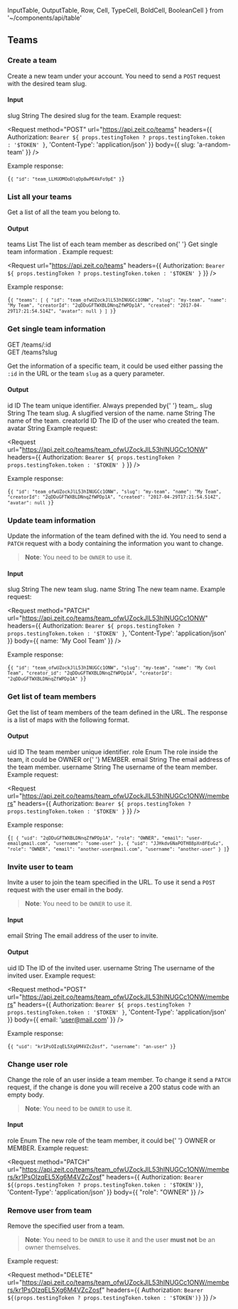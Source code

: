   InputTable,
  OutputTable,
  Row,
  Cell,
  TypeCell,
  BoldCell,
  BooleanCell
} from '~/components/api/table'

## Teams

### Create a team

<Endpoint method="POST" url="/teams" />

Create a new team under your account. You need to send a `POST` request with the desired team slug.

#### Input

<InputTable>
  <Row>
    <BoldCell>slug</BoldCell>
    <TypeCell>String</TypeCell>
    <BooleanCell status={true} />
    <Cell>The desired slug for the team.</Cell>
  </Row>
</InputTable>

<Example>
  Example request:

<Request
  method="POST"
  url="https://api.zeit.co/teams"
  headers={{
    Authorization: `Bearer ${
      props.testingToken ? props.testingToken.token : '$TOKEN'
    }`,
    'Content-Type': 'application/json'
  }}
  body={{
    slug: 'a-random-team'
  }}
/>

Example response:

  <Code lang="json">{`{
    "id": "team_LLHUOMOoDlqOp8wPE4kFo9pE"
  }`}</Code>
</Example>

### List all your teams

<Endpoint method="GET" url="/teams" />

Get a list of all the team you belong to.

#### Output

<OutputTable>
  <Row>
    <BoldCell>teams</BoldCell>
    <TypeCell>List</TypeCell>
    <Cell>
      The list of each team member as described on{' '}
      <GenericLink href="#endpoints/teams/get-single-team-information">
        Get single team information
      </GenericLink>
      .
    </Cell>
  </Row>
</OutputTable>

<Example>
  Example request:

<Request
  url="https://api.zeit.co/teams"
  headers={{
    Authorization: `Bearer ${
      props.testingToken ? props.testingToken.token : '$TOKEN'
    }`
  }}
/>

Example response:

  <Code lang="json">{`{
    "teams": [
      {
        "id": "team_ofwUZockJlL53hINUGCc1ONW",
        "slug": "my-team",
        "name": "My Team",
        "creatorId": "2qDDuGFTWXBLDNnqZfWPDp1A",
        "created": "2017-04-29T17:21:54.514Z",
        "avatar": null
      }
    ]
  }`}</Code>
</Example>

### Get single team information

<Endpoint>
  GET /teams/:id
  <br />
  GET /teams?slug
</Endpoint>

Get the information of a specific team, it could be used either passing the `:id` in the URL or the team `slug` as a query parameter.

#### Output

<OutputTable>
  <Row>
    <BoldCell>id</BoldCell>
    <TypeCell>ID</TypeCell>
    <Cell>
      The team unique identifier. Always prepended by{' '}
      <InlineCode>team_</InlineCode>.
    </Cell>
  </Row>
  <Row>
    <BoldCell>slug</BoldCell>
    <TypeCell>String</TypeCell>
    <Cell>
      The team slug. A slugified version of the <InlineCode>name</InlineCode>.
    </Cell>
  </Row>
  <Row>
    <BoldCell>name</BoldCell>
    <TypeCell>String</TypeCell>
    <Cell>The name of the team.</Cell>
  </Row>
  <Row>
    <BoldCell>creatorId</BoldCell>
    <TypeCell>ID</TypeCell>
    <Cell>The ID of the user who created the team.</Cell>
  </Row>
  <Row>
    <BoldCell>avatar</BoldCell>
    <TypeCell>String</TypeCell>
    <Cell />
  </Row>
</OutputTable>

<Example>
  Example request:

<Request
  url="https://api.zeit.co/teams/team_ofwUZockJlL53hINUGCc1ONW"
  headers={{
    Authorization: `Bearer ${
      props.testingToken ? props.testingToken.token : '$TOKEN'
    }`
  }}
/>

Example response:

  <Code lang="json">{`{
    "id": "team_ofwUZockJlL53hINUGCc1ONW",
    "slug": "my-team",
    "name": "My Team",
    "creatorId": "2qDDuGFTWXBLDNnqZfWPDp1A",
    "created": "2017-04-29T17:21:54.514Z",
    "avatar": null
  }`}</Code>
</Example>

### Update team information

<Endpoint method="PATCH" url="/teams/:id" />

Update the information of the team defined with the id. You need to send a `PATCH` request with a body containing the information you want to change.

> **Note**: You need to be `OWNER` to use it.

#### Input

<InputTable>
  <Row>
    <BoldCell>slug</BoldCell>
    <TypeCell>String</TypeCell>
    <BooleanCell status={false} />
    <Cell>The new team slug.</Cell>
  </Row>
  <Row>
    <BoldCell>name</BoldCell>
    <TypeCell>String</TypeCell>
    <BooleanCell status={false} />
    <Cell>The new team name.</Cell>
  </Row>
</InputTable>

<Example>
  Example request:

<Request
  method="PATCH"
  url="https://api.zeit.co/teams/team_ofwUZockJlL53hINUGCc1ONW"
  headers={{
    Authorization: `Bearer ${
      props.testingToken ? props.testingToken.token : '$TOKEN'
    }`,
    'Content-Type': 'application/json'
  }}
  body={{
    name: 'My Cool Team'
  }}
/>

Example response:

  <Code lang="json">{`{
    "id": "team_ofwUZockJlL53hINUGCc1ONW",
    "slug": "my-team",
    "name": "My Cool Team",
    "creator_id": "2qDDuGFTWXBLDNnqZfWPDp1A",
    "creatorId": "2qDDuGFTWXBLDNnqZfWPDp1A"
  }`}</Code>
</Example>

### Get list of team members

<Endpoint method="GET" url="/teams/:id/members" />

Get the list of team members of the team defined in the URL. The response is a list of maps with the following format.

#### Output

<OutputTable>
  <Row>
    <BoldCell>uid</BoldCell>
    <TypeCell>ID</TypeCell>
    <Cell>The team member unique identifier.</Cell>
  </Row>
  <Row>
    <BoldCell>role</BoldCell>
    <TypeCell>Enum</TypeCell>
    <Cell>
      The role inside the team, it could be <InlineCode>OWNER</InlineCode> or{' '}
      <InlineCode>MEMBER</InlineCode>.
    </Cell>
  </Row>
  <Row>
    <BoldCell>email</BoldCell>
    <TypeCell>String</TypeCell>
    <Cell>The email address of the team member.</Cell>
  </Row>
  <Row>
    <BoldCell>username</BoldCell>
    <TypeCell>String</TypeCell>
    <Cell>The username of the team member.</Cell>
  </Row>
</OutputTable>

<Example>
  Example request:

<Request
  url="https://api.zeit.co/teams/team_ofwUZockJlL53hINUGCc1ONW/members"
  headers={{
    Authorization: `Bearer ${
      props.testingToken ? props.testingToken.token : '$TOKEN'
    }`
  }}
/>

Example response:

  <Code lang="json">{`[
    {
      "uid": "2qDDuGFTWXBLDNnqZfWPDp1A",
      "role": "OWNER",
      "email": "user-emailgmail.com",
      "username": "some-user"
    },
    {
      "uid": "JJHkdv6NaPOTH88pXn8FEuGz",
      "role": "OWNER",
      "email": "another-user@mail.com",
      "username": "another-user"
    }
  ]`}</Code>
</Example>

### Invite user to team

<Endpoint method="POST" url="/teams/:id/members" />

Invite a user to join the team specified in the URL. To use it send a `POST` request with the user email in the body.

> **Note**: You need to be `OWNER` to use it.

#### Input

<InputTable>
  <Row>
    <BoldCell>email</BoldCell>
    <TypeCell>String</TypeCell>
    <BooleanCell status={true} />
    <Cell>The email address of the user to invite.</Cell>
  </Row>
</InputTable>

#### Output

<OutputTable>
  <Row>
    <BoldCell>uid</BoldCell>
    <TypeCell>ID</TypeCell>
    <Cell>The ID of the invited user.</Cell>
  </Row>
  <Row>
    <BoldCell>username</BoldCell>
    <TypeCell>String</TypeCell>
    <Cell>The username of the invited user.</Cell>
  </Row>
</OutputTable>

<Example>
  Example request:

<Request
  method="POST"
  url="https://api.zeit.co/teams/team_ofwUZockJlL53hINUGCc1ONW/members"
  headers={{
    Authorization: `Bearer ${
      props.testingToken ? props.testingToken.token : '$TOKEN'
    }`,
    'Content-Type': 'application/json'
  }}
  body={{
    email: 'user@mail.com'
  }}
/>

Example response:

  <Code lang="json">{`{
    "uid": "kr1PsOIzqEL5Xg6M4VZcZosf",
    "username": "an-user"
  }`}</Code>
</Example>

### Change user role

<Endpoint method="PATCH" url="/teams/:id/members/:userId" />

Change the role of an user inside a team member. To change it send a `PATCH` request, if the change is done you will receive a 200 status code with an empty body.

> **Note**: You need to be `OWNER` to use it.

#### Input

<InputTable>
  <Row>
    <BoldCell>role</BoldCell>
    <TypeCell>Enum</TypeCell>
    <BooleanCell status={true} />
    <Cell>
      The new role of the team member, it could be{' '}
      <InlineCode>OWNER</InlineCode> or <InlineCode>MEMBER</InlineCode>.
    </Cell>
  </Row>
</InputTable>

<Example>
  Example request:

  <Request
    method="PATCH"
    url="https://api.zeit.co/teams/team_ofwUZockJlL53hINUGCc1ONW/members/kr1PsOIzqEL5Xg6M4VZcZosf"
    headers={{
      Authorization: `Bearer ${(props.testingToken ? props.testingToken.token : '$TOKEN')}`,
      'Content-Type': 'application/json'
    }}
    body={{
      "role": "OWNER"
    }}
  />
</Example>

### Remove user from team

<Endpoint method="DELETE" url="/teams/:id/members/:userId" />

Remove the specified user from a team.

> **Note**: You need to be `OWNER` to use it and the user **must not** be an owner themselves.

<Example>
  Example request:

  <Request
    method="DELETE"
    url="https://api.zeit.co/teams/team_ofwUZockJlL53hINUGCc1ONW/members/kr1PsOIzqEL5Xg6M4VZcZosf"
    headers={{
      Authorization: `Bearer ${(props.testingToken ? props.testingToken.token : '$TOKEN')}`
    }}
  />
</Example>
